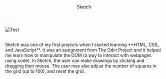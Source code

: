 
<Container>
  <Header 
    site="https://giorgio-tran.github.io/odin-sketch/"
    github="https://github.com/giorgio-tran/odin-sketch/"
  >
    Sketch
  </Header>

  ![Test](../../images/sketch/sketch.png "A screenshot of Sketch in action.")

  <br />
  Sketch was one of my first projects when I started learning **HTML, CSS, and JavaScript**. It was an assignment from The Odin Project and it helped me learn how to manipulate the DOM (a way to interact with webpages using code). In Sketch, the user can make drawings by clicking and dragging their mouse. The user may also adjust the number of squares in the grid (up to 100), and reset the grid.
  <br />
</Container>

